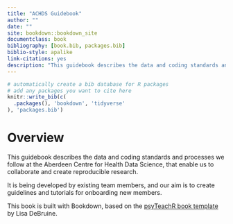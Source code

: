 ```yaml
--- 
title: "ACHDS Guidebook"
author: ""
date: ""
site: bookdown::bookdown_site
documentclass: book
bibliography: [book.bib, packages.bib]
biblio-style: apalike
link-citations: yes
description: "This guidebook describes the data and coding standards and processes we follow at the Aberdeen Centre for Health Data Science, that enable us to collaborate and create reproducible research."
---
```


```r
# automatically create a bib database for R packages
# add any packages you want to cite here
knitr::write_bib(c(
  .packages(), 'bookdown', 'tidyverse'
), 'packages.bib')

```



# Overview {-}

This guidebook describes the data and coding standards and processes we follow at the Aberdeen Centre for Health Data Science, that enable us to collaborate and create reproducible research. 

It is being developed by existing team members, and our aim is to create guidelines and tutorials for onboarding new members.

This book is built with Bookdown, based on the [psyTeachR book template](https://psyteachr.github.io/book-template/) by Lisa DeBruine.

